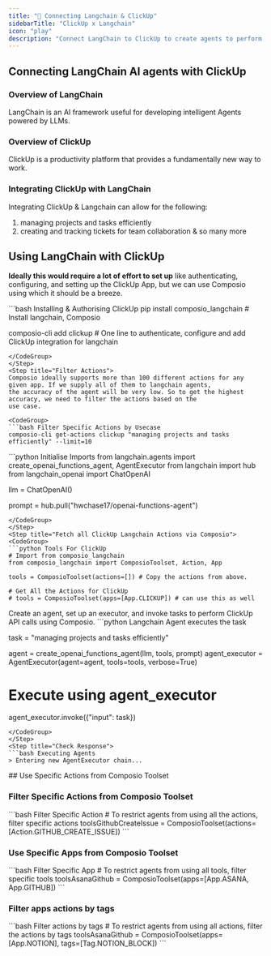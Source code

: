 ```yaml
---
title: "🚀 Connecting Langchain & ClickUp"
sidebarTitle: "ClickUp x Langchain"
icon: "play"
description: "Connect LangChain to ClickUp to create agents to perform tasks using natural language"
---
```


## Connecting LangChain AI agents with ClickUp

### Overview of LangChain

LangChain is an AI framework useful for developing intelligent Agents powered by LLMs.

### Overview of ClickUp

ClickUp is a productivity platform that provides a fundamentally new way to work.

### Integrating ClickUp with LangChain

Integrating ClickUp & Langchain can allow for the following:

1. managing projects and tasks efficiently
2. creating and tracking tickets for team collaboration
& so many more

## Using LangChain with ClickUp

<Steps>
<Step title="Setting Up the Environment">

**Ideally this would require a lot of effort to set up** like authenticating, configuring, and setting up the ClickUp App, but we can use Composio using which it should be a breeze.

<CodeGroup>
```bash Installing & Authorising ClickUp
pip install composio_langchain # Install langchain, Composio 

composio-cli add clickup # One line to authenticate, configure and add ClickUp integration for langchain
```
</CodeGroup>
</Step>
<Step title="Filter Actions">
Composio ideally supports more than 100 different actions for any given app. If we supply all of them to langchain agents, 
the accuracy of the agent will be very low. So to get the highest accuracy, we need to filter the actions based on the 
use case.

<CodeGroup>
```bash Filter Specific Actions by Usecase
composio-cli get-actions clickup "managing projects and tasks efficiently" --limit=10
```
</CodeGroup>

</Step>
<Step title="Import Base Packages">

<CodeGroup>
```python Initialise Imports
from langchain.agents import create_openai_functions_agent, AgentExecutor
from langchain import hub
from langchain_openai import ChatOpenAI


llm = ChatOpenAI()

prompt = hub.pull("hwchase17/openai-functions-agent")
```
</CodeGroup>
</Step>
<Step title="Fetch all ClickUp Langchain Actions via Composio">
<CodeGroup>
```python Tools For ClickUp
# Import from composio_langchain
from composio_langchain import ComposioToolset, Action, App

tools = ComposioToolset(actions=[]) # Copy the actions from above. 

# Get All the Actions for ClickUp
# tools = ComposioToolset(apps=[App.CLICKUP]) # can use this as well
```
</CodeGroup>
</Step>
<Step title="Execute the Agent">
Create an agent, set up an executor, and invoke tasks to perform ClickUp API calls using Composio. 
<CodeGroup>
```python Langchain Agent executes the task

task = "managing projects and tasks efficiently"

agent = create_openai_functions_agent(llm, tools, prompt)
agent_executor = AgentExecutor(agent=agent, tools=tools, verbose=True)

# Execute using agent_executor
agent_executor.invoke({"input": task})
```
</CodeGroup>
</Step>
<Step title="Check Response">
```bash Executing Agents
> Entering new AgentExecutor chain...
```
</Step>
</Steps>
## Use Specific Actions from Composio Toolset

### Filter Specific Actions from Composio Toolset

<CodeGroup>
```bash Filter Specific Action
# To restrict agents from using all the actions, filter specific actions
toolsGithubCreateIssue = ComposioToolset(actions=[Action.GITHUB_CREATE_ISSUE])
```
</CodeGroup>

### Use Specific Apps from Composio Toolset
<CodeGroup>
```bash Filter Specific App
# To restrict agents from using all tools, filter specific tools
toolsAsanaGithub = ComposioToolset(apps=[App.ASANA, App.GITHUB])
```
</CodeGroup>

### Filter apps actions by tags 
<CodeGroup>
```bash Filter actions by tags
# To restrict agents from using all actions, filter the actions by tags
toolsAsanaGithub = ComposioToolset(apps=[App.NOTION], tags=[Tag.NOTION_BLOCK])
```
</CodeGroup>

